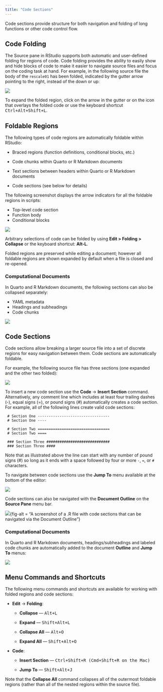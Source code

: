 ```yaml
---
title: "Code Sections"
---
```


Code sections provide structure for both navigation and folding of long functions or other code control flow.

## Code Folding

The Source pane in RStudio supports both automatic and user-defined folding for regions of code. Code folding provides the ability to easily show and hide blocks of code to make it easier to navigate source files and focus on the coding task at hand. For example, in the following source file the body of the `rescale01` has been folded, indicated by the gutter arrow pointing to the right, instead of the down or up:

![](images/rescale-function-collapse.png){fig-alt="A screenshot of a collapsed user-defined function."}

To expand the folded region, click on the arrow in the gutter or on the icon that overlays the folded code or use the keyboard shortcut <kbd>Ctrl+Alt+Shift+L</kbd>.

## Foldable Regions

The following types of code regions are automatically foldable within RStudio:

-   Braced regions (function definitions, conditional blocks, etc.)

-   Code chunks within Quarto or R Markdown documents

-   Text sections between headers within Quarto or R Markdown documents

-   Code sections (see below for details)

The following screenshot displays the arrow indicators for all the foldable regions in scripts:

-   Top-level code section
-   Function body
-   Conditional blocks

![](images/rescale-function-labeled.png){fig-alt=""}

Arbitrary selections of code can be folded by using **Edit \> Folding \> Collapse** or the keyboard shortcut: **Alt-L**.

Folded regions are preserved while editing a document; however all foldable regions are shown expanded by default when a file is closed and re-opened.

### Computational Documents

In Quarto and R Markdown documents, the following sections can also be collapsed separately:

-   YAML metadata
-   Headings and subheadings
-   Code chunks

![](images/quarto-folding.png){fig-alt=""}

## Code Sections

Code sections allow breaking a larger source file into a set of discrete regions for easy navigation between them. Code sections are automatically foldable.

For example, the following source file has three sections (one expanded and the other two folded):

![](images/plot-examples.png){fig-alt="A screenshot of an example .R file with 2 folded regions and one expanded region."}

To insert a new code section use the **Code** -\> **Insert Section** command. Alternatively, any comment line which includes at least four trailing dashes (-), equal signs (=), or pound signs (#) automatically creates a code section. For example, all of the following lines create valid code sections:

     # Section One ---------------------------------
     # Section One ----
     
     # Section Two =================================
     # Section Two ====
     
     ### Section Three ############################# 
     ### Section Three ####

Note that as illustrated above the line can start with any number of pound signs (#) so long as it ends with a space followed by four or more `-`, `=`, or `#` characters.

To navigate between code sections use the **Jump To** menu available at the bottom of the editor:

![](images/plot-examples-navigation.png){fig-alt="A screenshot of the Jump To Menu, which is at the bottom left of the Source Pane."}

Code sections can also be navigated with the **Document Outline** on the **Source Pane** menu bar.

![](images/plot-examples-outline.png){fig-alt = "A screenshot of a .R file with code sections that can be navigated via the Document Outline"}

### Computational Documents

In Quarto and R Markdown documents, headings/subheadings and labeled code chunks are automatically added to the document **Outline** and **Jump To** menus:

![](images/quarto-sections.png){fig-alt="A screenshot of a Quarto document with the Outline and Jump To menus expanded for navigating the document headings and code chunks."}


## Menu Commands and Shortcuts

The following menu commands and shortcuts are available for working with folded regions and code sections:

-   **Edit** -\> **Folding**:

    -   **Collapse** --- <kbd>Alt+L</kbd>

    -   **Expand** --- <kbd> Shift+Alt+L</kbd>

    -   **Collapse All** --- <kbd>Alt+O</kbd>

    -   **Expand All** --- <kbd>Shift+Alt+O</kbd>

-   **Code**:

    -   **Insert Section** --- <kbd>Ctrl+Shift+R (Cmd+Shift+R on the Mac)</kbd>

    -   **Jump To** --- <kbd>Shift+Alt+J</kbd>

Note that the **Collapse All** command collapses all of the outermost foldable regions (rather than all of the nested regions within the source file).

